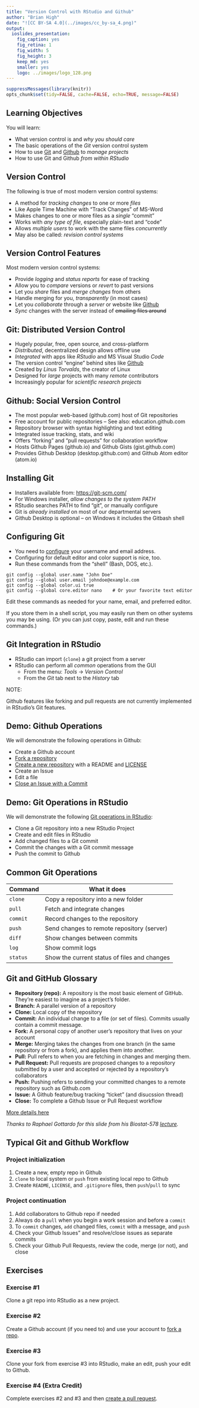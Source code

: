 ```yaml
---
title: "Version Control with RStudio and Github"
author: "Brian High"
date: "![CC BY-SA 4.0](../images/cc_by-sa_4.png)"
output:
  ioslides_presentation:
    fig_caption: yes
    fig_retina: 1
    fig_width: 5
    fig_height: 3
    keep_md: yes
    smaller: yes
    logo: ../images/logo_128.png
---
```


```r
suppressMessages(library(knitr))
opts_chunk$set(tidy=FALSE, cache=FALSE, echo=TRUE, message=FALSE)
```

## Learning Objectives

You will learn:

* What version control is and _why you should care_
* The basic operations of the _Git_ version control system
* How to use [Git](https://git-scm.com/) and [Github](https://github.com/) to _manage projects_
* How to use Git and Github _from within RStudio_

## Version Control

The following is true of most modern version control systems:

* A method for _tracking changes_ to one or more _files_
* Like Apple Time Machine with "Track Changes" of MS-Word
* Makes changes to one or more files as a _single_ "commit"
* Works with _any type of file_, especially plain-text and "code"
* Allows _multiple users_ to work with the same files _concurrently_
* May also be called: _revision control systems_

## Version Control Features

Most modern version control systems:

* Provide _logging_ and _status reports_ for ease of tracking
* Allow you to _compare_ versions or _revert_ to past versions
* Let you _share_ files and _merge changes_ from others
* Handle merging for you, _transparently_ (in most cases)
* Let you _collaborate_ through a _server_ or website like [Github](https://github.com/)
* _Sync_ changes with the server instead of ~~emailing files around~~

## Git: Distributed Version Control

* Hugely popular, free, open source, and cross-platform
* _Distributed_, decentralized design allows offline use
* _Integrated_ with apps like _RStudio_ and MS Visual Studio _Code_
* The version control "engine" behind sites like [Github](https://github.com/)
* Created by _Linus Torvalds_, the creator of Linux
* Designed for _large_ projects with many _remote_ contributors
* Increasingly popular for _scientific research projects_

## Github: Social Version Control

* The most popular web-based (github.com) host of Git repositories
* Free account for public repositories -- See also: education.github.com
* Repository browser with syntax highlighting and text editing
* Integrated issue tracking, stats, and wiki
* Offers "forking" and "pull requests" for collaboration workflow
* Hosts Github Pages (github.io) and Github Gists (gist.github.com)
* Provides Github Desktop (desktop.github.com) and Github Atom editor (atom.io)

## Installing Git

* Installers available from: [https://git-scm.com/](https://git-scm.com/)
* For Windows installer, _allow changes to the system PATH_
* RStudio searches PATH to find "git", or manually configure
* Git is _already installed_ on most of our departmental servers
* Github Desktop is optional -- on Windows it includes the Gitbash shell

## Configuring Git

* You need to [configure](https://git-scm.com/book/en/v2/Getting-Started-First-Time-Git-Setup) 
your username and email address.
* Configuring for default editor and color support is nice, too.
* Run these commands from the "shell" (Bash, DOS, etc.).

```
git config --global user.name "John Doe"
git config --global user.email johndoe@example.com
git config --global color.ui true
git config --global core.editor nano    # Or your favorite text editor
```

Edit these commands as needed for your name, email, and preferred editor. 

If you store them in a shell script, you may easily run them on other systems 
you may be using. (Or you can just copy, paste, edit and run these commands.)

## Git Integration in RStudio

* RStudio can import (`clone`) a git project from a server
* RStudio can perform all _common_ operations from the GUI
    + From the menu: _Tools_ -> _Version Control_
    + From the _Git_ tab next to the _History_ tab

NOTE:

Github features like forking and pull requests are not currently implemented 
in RStudio's Git features.

## Demo: Github Operations

We will demonstrate the following operations in Github:

* Create a Github account
* [Fork a repository](https://help.github.com/articles/fork-a-repo/)
* [Create a new repository](https://help.github.com/articles/create-a-repo/) with a README and [LICENSE](https://help.github.com/articles/open-source-licensing/)
* Create an Issue
* Edit a file
* [Close an Issue with a Commit](https://help.github.com/articles/closing-issues-via-commit-messages/)

## Demo: Git Operations in RStudio

We will demonstrate the following [Git operations in RStudio](https://support.rstudio.com/hc/en-us/articles/200532077-Version-Control-with-Git-and-SVN):

* Clone a Git repository into a new RStudio Project
* Create and edit files in RStudio
* Add changed files to a Git commit
* Commit the changes with a Git commit message
* Push the commit to Github

## Common Git Operations

| Command  | What it does
|----------|----------------------------------------------
| `clone`  | Copy a repository into a new folder
| `pull`   | Fetch and integrate changes
| `commit` | Record changes to the repository
| `push`   | Send changes to remote repository (server)
| `diff`   | Show changes between commits
| `log`    | Show commit logs
| `status` | Show the current status of files and changes

## Git and GitHub Glossary

- **Repository (repo):** A repository is the most basic element of GitHub. They're easiest to imagine as a project's folder.
- **Branch:** A parallel version of a repository
- **Clone:** Local copy of the repository
- **Commit:** An individual change to a file (or set of files). Commits usually contain a commit message. 
- **Fork:** A personal copy of another user's repository that lives on your account
- **Merge:** Merging takes the changes from one branch (in the same repository or from a fork), and applies them into another.
- **Pull:** Pull refers to when you are fetching in changes and merging them.
- **Pull Request:** Pull requests are proposed changes to a repository submitted by a user and accepted or rejected by a repository's collaborators
- **Push:** Pushing refers to sending your committed changes to a remote repository such as Github.com
- **Issue:** A Github feature/bug tracking "ticket" (and disucssion thread)
- **Close:** To complete a Github Issue or Pull Request workflow

[More details here](https://help.github.com/articles/github-glossary/)

*Thanks to Raphael Gottardo for this slide from his Biostat-578
 [lecture](https://github.com/raphg/Biostat-578/blob/1352ca32c7f12ec8b43f8898cce5cae3831e7a43/Introduction_to_R.Rmd).*
 
## Typical Git and Github Workflow

### Project initialization

1. Create a new, empty repo in Github
2. `clone` to local system or `push` from existing local repo to Github
3. Create `README`, `LICENSE`, and `.gitignore` files, then `push`/`pull` to sync

### Project continuation

1. Add collaborators to Github repo if needed
2. Always do a `pull` when you begin a work session and before a `commit`
3. To `commit` changes, `add` changed files, `commit` with a message, and `push`
4. Check your Github Issues" and resolve/close issues as separate commits
5. Check your Github Pull Requests, review the code, merge (or not), and close

## Exercises

### Exercise #1

Clone a git repo into RStudio as a new project.

### Exercise #2

Create a Github account (if you need to) and use your account to [fork a repo](https://help.github.com/articles/fork-a-repo/).

### Exercise #3

Clone your fork from exercise #3 into RStudio, make an edit, push your edit to Github.

### Exercise #4 (Extra Credit)

Complete exercises #2 and #3 and then [create a pull request](https://help.github.com/articles/creating-a-pull-request/).